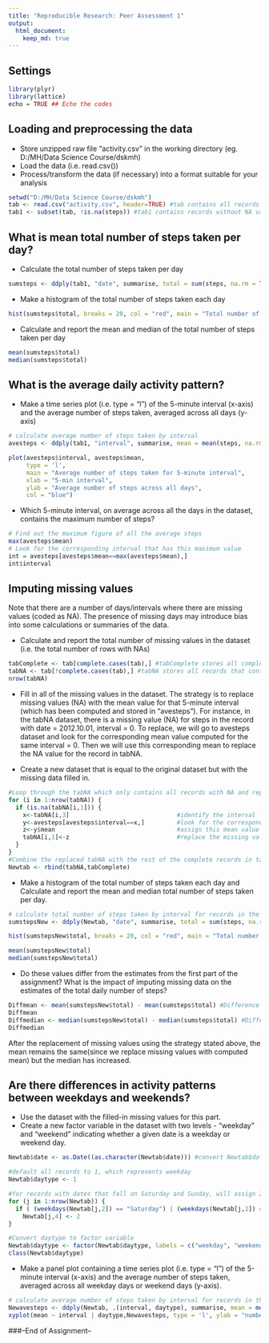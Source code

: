 ```yaml
---
title: "Reproducible Research: Peer Assessment 1"
output: 
  html_document:
    keep_md: true
---
```


## Settings
```r
library(plyr)
library(lattice)
echo = TRUE ## Echo the codes
```

## Loading and preprocessing the data
* Store unzipped raw file "activity.csv" in the working directory (eg. D:/MH/Data Science Course/dskmh)
* Load the data (i.e. read.csv())
* Process/transform the data (if necessary) into a format suitable for your analysis
```r
setwd("D:/MH/Data Science Course/dskmh")
tab <- read.csv("activity.csv", header=TRUE) #tab contains all records from file
tab1 <- subset(tab, !is.na(steps)) #tab1 contains records without NA values for steps
```

## What is mean total number of steps taken per day?
* Calculate the total number of steps taken per day
```r
sumsteps <- ddply(tab1, "date", summarise, total = sum(steps, na.rm = TRUE))
```

* Make a histogram of the total number of steps taken each day
```r
hist(sumsteps$total, breaks = 20, col = "red", main = "Total number of steps taken each day", xlab = "Number of Steps")
```

* Calculate and report the mean and median of the total number of steps taken per day
```r
mean(sumsteps$total)
median(sumsteps$total)
```

## What is the average daily activity pattern?
* Make a time series plot (i.e. type = "l") of the 5-minute interval (x-axis) and the average number of steps taken, averaged across all days (y-axis)
```r
# calculate average number of steps taken by interval
avesteps <- ddply(tab1, "interval", summarise, mean = mean(steps, na.rm = TRUE))

plot(avesteps$interval, avesteps$mean, 
     type = 'l', 
     main = "Average number of steps taken for 5-minute interval", 
     xlab = "5-min interval", 
     ylab = "Average number of steps across all days",
     col = "blue")
```

* Which 5-minute interval, on average across all the days in the dataset, contains the maximum number of steps?
```r
# Find out the maximum figure of all the average steps
max(avesteps$mean)
# Look for the corresponding interval that has this maximum value
int = avesteps[avesteps$mean==max(avesteps$mean),]
int$interval
```

## Imputing missing values
Note that there are a number of days/intervals where there are missing values (coded as NA). The presence of missing days may introduce bias into some calculations or summaries of the data.

* Calculate and report the total number of missing values in the dataset (i.e. the total number of rows with NAs)
```r
tabComplete <- tab[complete.cases(tab),] #tabComplete stores all complete records, i.e. records without NA
tabNA <- tab[!complete.cases(tab),] #tabNA stores all records that contain NA
nrow(tabNA)
```

* Fill in all of the missing values in the dataset. The strategy is to replace missing values (NA) with the mean value for that 5-minute interval (which has been computed and stored in "avesteps"). For instance, in the tabNA dataset, there is a missing value (NA) for steps in the record with date = 2012.10.01, interval = 0. To replace, we will go to avesteps dataset and look for the corresponding mean value computed for the same interval = 0. Then we will use this corresponding mean to replace the NA value for the record in tabNA.

* Create a new dataset that is equal to the original dataset but with the missing data filled in.

```r
#Loop through the tabNA which only contains all records with NA and replace each missing vale with the corresponding mean for that 5-minute interval found in avesteps
for (i in 1:nrow(tabNA)) {
  if (is.na(tabNA[i,1])) {
    x<-tabNA[i,3]                              #identify the interval
    y<-avesteps[avesteps$interval==x,]         #look for the corresponding mean value for steps in avesteps
    z<-y$mean                                  #assign this mean value to variable z  
    tabNA[i,1]<-z                              #replace the missing value in tabNA with value in z
  }
}
#Combine the replaced tabNA with the rest of the complete records in tabComplete to form the new table named Newtab
Newtab <- rbind(tabNA,tabComplete)
```

* Make a histogram of the total number of steps taken each day and Calculate and report the mean and median total number of steps taken per day.
```r
# calculate total number of steps taken by interval for records in the Newtab
sumstepsNew <- ddply(Newtab, "date", summarise, total = sum(steps, na.rm = TRUE))

hist(sumstepsNew$total, breaks = 20, col = "red", main = "Total number of steps taken each day", xlab = "Number of Steps")

mean(sumstepsNew$total)
median(sumstepsNew$total)
```

* Do these values differ from the estimates from the first part of the assignment? What is the impact of imputing missing data on the estimates of the total daily number of steps?
```r
Diffmean <- mean(sumstepsNew$total) - mean(sumsteps$total) #Difference in mean = 0
Diffmean
Diffmedian <- median(sumstepsNew$total) - median(sumsteps$total) #Difference in median is positive, i.e.+1.188679 (increase)
Diffmedian
```
After the replacement of missing values using the strategy stated above, the mean remains the same(since we replace missing values with computed mean) but the median has increased. 

## Are there differences in activity patterns between weekdays and weekends?
* Use the dataset with the filled-in missing values for this part.
* Create a new factor variable in the dataset with two levels - "weekday" and "weekend" indicating whether a given date is a weekday or weekend day.
```r
Newtab$date <- as.Date((as.character(Newtab$date))) #convert Newtab$date from factor to date format

#default all records to 1, which represents weekday
Newtab$daytype <- 1

#for records with dates that fall on Saturday and Sunday, will assign 2 to daytype
for (j in 1:nrow(Newtab)) {
  if ( (weekdays(Newtab[j,2]) == "Saturday") | (weekdays(Newtab[j,2]) == "Sunday"))
    Newtab[j,4] <- 2
}

#Convert daytype to factor variable 
Newtab$daytype <- factor(Newtab$daytype, labels = c("weekday", "weekend"))
class(Newtab$daytype)
```

* Make a panel plot containing a time series plot (i.e. type = "l") of the 5-minute interval (x-axis) and the average number of steps taken, averaged across all weekday days or weekend days (y-axis).
```r
# calculate average number of steps taken by interval for records in the Newtab, grouped by interval and daytype
Newavesteps <- ddply(Newtab, .(interval, daytype), summarise, mean = mean(steps, na.rm = TRUE))
xyplot(mean ~ interval | daytype,Newavesteps, type = 'l', ylab = "number of steps", layout = c(1, 2))
```

###--End of Assignment--



